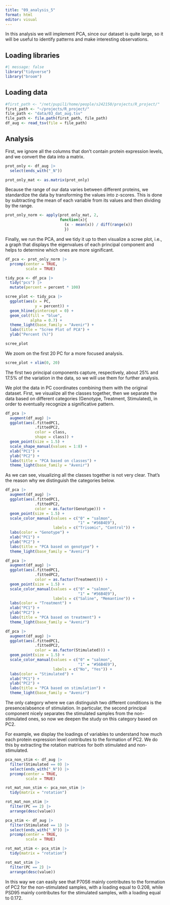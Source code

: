 ```yaml
---
title: "09_analysis_5"
format: html
editor: visual
---
```


In this analysis we will implement PCA, since our dataset is quite large, so it will be useful to identify patterns and make interesting observations.

## Loading libraries

```r
#| message: false 
library("tidyverse")
library("broom")
```

## Loading data

```r
#first_path <- "/net/pupil1/home/people/s242150/projects/R_project/"
first_path <- "~/projects/R_project/" 
file_path <- "data/03_dat_aug.tsv"  
file_path <- file.path(first_path, file_path) 
df_aug <- read_tsv(file = file_path)
```

## Analysis

First, we ignore all the columns that don't contain protein expression levels, and we convert the data into a matrix.

```r
prot_only <- df_aug |>
  select(ends_with("_N"))

prot_only_mat <- as.matrix(prot_only)
```

Because the range of our data varies between different proteins, we standardize the data by transforming the values into z-scores. This is done by subtracting the mean of each variable from its values and then dividing by the range.

```r
prot_only_norm <- apply(prot_only_mat, 2, 
                        function(x){
                          (x - mean(x)) / diff(range(x))
                          })
```

Finally, we run the PCA, and we tidy it up to then visualize a scree plot, i.e., a graph that displays the eigenvalues of each principal component and helps to determine which ones are more significant.

```r
df_pca <- prot_only_norm |>
  prcomp(center = TRUE,
         scale = TRUE)
```

```r
tidy_pca <- df_pca |>
  tidy("pcs") |> 
  mutate(percent = percent * 100) 

scree_plot <- tidy_pca |>
  ggplot(aes(x = PC,
             y = percent)) +
  geom_hline(yintercept = 0) +
  geom_col(fill = "blue",
           alpha = 0.7) +
  theme_light(base_family = "Avenir") +
  labs(title = "Scree Plot of PCA") +
  ylab("Percent (%)")

scree_plot
```

We zoom on the first 20 PC for a more focused analysis.

```r
scree_plot + xlim(0, 20)
```

The first two principal components capture, respectively, about 25% and 17.5% of the variation in the data, so we will use them for further analysis.

We plot the data in PC coordinates combining them with the original dataset. First, we visualize all the classes together, then we separate the data based on different categories (Genotype, Treatment, Stimulated), in order to eventually recognize a significative pattern.

```r
df_pca |>
  augment(df_aug) |>
  ggplot(aes(.fittedPC1, 
             .fittedPC2, 
             color = class,
             shape = class)) + 
  geom_point(size = 1.5) + 
  scale_shape_manual(values = 1:8) +
  xlab("PC1") +
  ylab("PC2") +
  labs(title = "PCA based on classes") +
  theme_light(base_family = "Avenir")
```

As we can see, visualizing all the classes together is not very clear. That's the reason why we distinguish the categories below.

```r
df_pca |>
  augment(df_aug) |>
  ggplot(aes(.fittedPC1, 
             .fittedPC2, 
             color = as.factor(Genotype))) + 
  geom_point(size = 1.5) + 
  scale_color_manual(values = c("0" = "salmon",
                                "1" = "#56B4E9"),  
                     labels = c("Trisomic", "Control")) +  
  labs(color = "Genotype") +
  xlab("PC1") +
  ylab("PC2") +
  labs(title = "PCA based on genotype") +
  theme_light(base_family = "Avenir")
```

```r
df_pca |>
  augment(df_aug) |>
  ggplot(aes(.fittedPC1, 
             .fittedPC2, 
             color = as.factor(Treatment))) + 
  geom_point(size = 1.5) + 
  scale_color_manual(values = c("0" = "salmon",
                                "1" = "#56B4E9"),  
                     labels = c("Saline", "Memantine")) +  
  labs(color = "Treatment") +
  xlab("PC1") +
  ylab("PC2") +
  labs(title = "PCA based on treatment") +
  theme_light(base_family = "Avenir")
```

```r
df_pca |>
  augment(df_aug) |>
  ggplot(aes(.fittedPC1, 
             .fittedPC2, 
             color = as.factor(Stimulated))) + 
  geom_point(size = 1.5) + 
  scale_color_manual(values = c("0" = "salmon",
                                "1" = "#56B4E9"),  
                     labels = c("No", "Yes")) +  
  labs(color = "Stimulated") +
  xlab("PC1") +
  ylab("PC2") +
  labs(title = "PCA based on stimulation") +
  theme_light(base_family = "Avenir")
```

The only category where we can distinguish two different conditions is the presence/absence of stimulation. In particular, the second principal component nicely separates the stimulated samples from the non-stimulated ones, so now we deepen the study on this category based on PC2.

For example, we display the loadings of variables to understand how much each protein expression level contributes to the formation of PC2. We do this by extracting the rotation matrices for both stimulated and non-stimulated.

```r
pca_non_stim <- df_aug |>
  filter(Stimulated == 0) |>
  select(ends_with("_N")) |>
  prcomp(center = TRUE,
         scale = TRUE)

rot_mat_non_stim <- pca_non_stim |>
  tidy(matrix = "rotation")

rot_mat_non_stim |>
  filter(PC == 2) |>
  arrange(desc(value))
```

```r
pca_stim <- df_aug |>
  filter(Stimulated == 1) |>
  select(ends_with("_N")) |>
  prcomp(center = TRUE,
         scale = TRUE)

rot_mat_stim <- pca_stim |>
  tidy(matrix = "rotation")

rot_mat_stim |>
  filter(PC == 2) |>
  arrange(desc(value))
```

In this way we can easily see that P70S6 mainly contributes to the formation of PC2 for the non-stimulated samples, with a loading equal to 0.208, while PSD95 mainly contributes for the stimulated samples, with a loading equal to 0.172.
